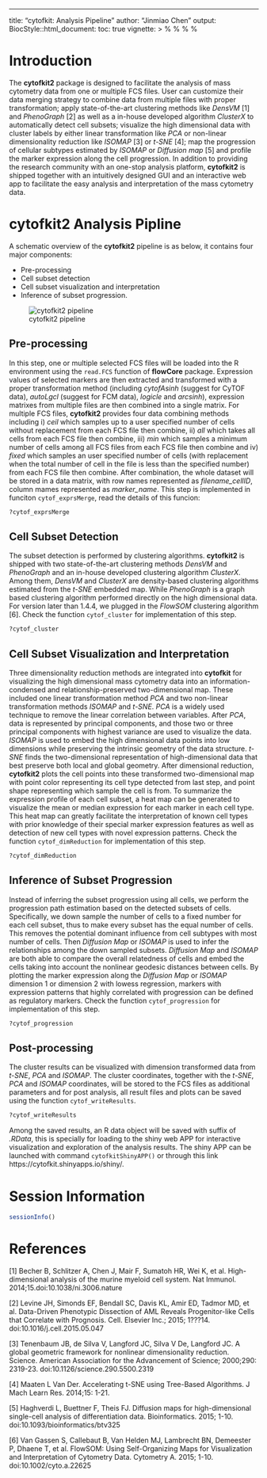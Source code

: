 ---
title: "cytofkit: Analysis Pipeline"
author: "Jinmiao Chen"
output: BiocStyle::html_document: toc: true
vignette: >
    %\VignetteIndexEntry{cytofkit2}
    %\VignetteEngine{knitr::rmarkdown}
    %\VignetteEncoding{UTF-8}
    %\VignetteIndexEntry{Analysis Pipeline}

# Introduction

The **cytofkit2** package is designed to facilitate the analysis of mass cytometry data from one or multiple FCS files. User can customize their data merging strategy to combine data from multiple files with proper transformation; apply state-of-the-art clustering methods like *DensVM* [1] and *PhenoGraph* [2] as well as a in-house developed algorithm *ClusterX* to automatically detect cell subsets; visualize the high dimensional data with cluster labels by either linear transformation like *PCA* or non-linear dimensionality reduction like *ISOMAP* [3] or *t-SNE* [4]; map the progression of cellular subtypes estimated by *ISOMAP* or *Diffusion map* [5] and profile the marker expression along the cell progression. In addition to providing the research community with an one-stop analysis platform, **cytofkit2** is shipped together with an intuitively designed GUI and an interactive web app to facilitate the easy analysis and interpretation of the mass cytometry data. 

           
# **cytofkit2** Analysis Pipline

A schematic overview of the **cytofkit2** pipeline is as below, it contains four major components: 

- Pre-processing
- Cell subset detection
- Cell subset visualization and interpretation
- Inference of subset progression. 

![cytofkit2 pipeline](cytofkit_pipeline.png)
               

## Pre-processing

In this step, one or multiple selected FCS files will be loaded into the R environment using the 
`read.FCS` function of **flowCore** package. Expression values of selected markers are then extracted and transformed with a proper transformation method (including *cytofAsinh* (suggest for CyTOF data), *autoLgcl* (suggest for FCM data), *logicle* and *arcsinh*), expression matrixes from multiple files are then combined into a single matrix. For multiple FCS files, **cytofkit2** provides four data combining methods including i) *ceil* which samples up to a user specified number of cells without replacement from each FCS file then combine, ii) *all* which takes all cells from each FCS file then combine, iii) *min* which samples a minimum number of cells among all FCS files from each FCS file then combine and iv) *fixed* which samples an user specified number of cells (with replacement when the total number of cell in the file is less than the specified number) from each FCS file then combine. After combination, the whole dataset will be stored in a data matrix, with row names represented as *filename_cellID*, column mames represented as *marker_name<marker_desc>*. This step is implemented in funciton `cytof_exprsMerge`, read the details of this funcion:

```r
?cytof_exprsMerge
```


## Cell Subset Detection

The subset detection is performed by clustering algorithms. **cytofkit2** is shipped with two state-of-the-art clustering methods *DensVM* and *PhenoGraph* and an in-house developed clustering algorithm *ClusterX*. Among them, *DensVM* and *ClusterX* are density-based clustering algorithms estimated from the *t-SNE* embedded map. While *PhenoGraph* is a graph based clustering algorithm performed directly on the high dimensional data. For version later than 1.4.4, we plugged in the *FlowSOM* clustering algorithm [6]. Check the function `cytof_cluster` for implementation of this step.

```r
?cytof_cluster
```

  
## Cell Subset Visualization and Interpretation 

Three dimensionality reduction methods are integrated into **cytofkit** for visualizing the high dimensional mass cytometry data into an information-condensed and relationship-preserved two-dimensional map. These included one linear transformation method *PCA* and two non-linear transformation methods *ISOMAP* and *t-SNE*. *PCA* is a widely used technique to remove the linear correlation between variables. After *PCA*, data is represented by principal components, and those two or three principal components with highest variance are used to visualize the data. *ISOMAP* is used to embed the high dimensional data points into low dimensions while preserving the intrinsic geometry of the data structure. *t-SNE* finds the two-dimensional representation of high-dimensional data that best preserve both local and global geometry. After dimensional reduction, **cytofkit2** plots the cell points into these transformed two-dimensional map with point color representing its cell type detected from last step, and point shape representing which sample the cell is from. To summarize the expression profile of each cell subset, a heat map can be generated to visualize the mean or median expression for each marker in each cell type. This heat map can greatly facilitate the interpretation of known cell types with prior knowledge of their special marker expression features as well as detection of new cell types with novel expression patterns. Check the function `cytof_dimReduction` for implementation of this step.

```r
?cytof_dimReduction
```


## Inference of Subset Progression

Instead of inferring the subset progression using all cells, we perform the progression path estimation based on the detected subsets of cells.  Specifically, we down sample the number of cells to a fixed number for each cell subset, thus to make every subset has the equal number of cells. This removes the potential dominant influence from cell subtypes with most number of cells. Then *Diffusion Map* or *ISOMAP* is used to infer the relationships among the down sampled subsets. *Diffusion Map* and  *ISOMAP* are both
able to compare the overall relatedness of cells and embed the cells taking into account the nonlinear geodesic distances between cells. By plotting the marker expression along the *Diffusion Map* or *ISOMAP* dimension 1 or dimension 2 with lowess regression, markers with expression patterns that highly correlated with progression can be defined as regulatory markers. Check the function `cytof_progression` for implementation of this step.

```r
?cytof_progression
```


## Post-processing

The cluster results can be visualized with dimension transformed data from *t-SNE*, *PCA* and *ISOMAP*. The cluster coordinates, together with the *t-SNE*, *PCA* and *ISOMAP* coordinates, will be stored to the FCS files as additional parameters and for post analysis, all result files and plots can be saved using the function `cytof_writeResults`.

```r
?cytof_writeResults
```

Among the saved results, an R data object will be saved with suffix of *.RData*, this is specially for loading to the shiny web APP for interactive visualization and exploration of the analysis results. The shiny APP can be launched with command `cytofkitShinyAPP()` or through this link https://cytofkit.shinyapps.io/shiny/.

# Session Information

```r
sessionInfo()
```

# References

[1] Becher B, Schlitzer A, Chen J, Mair F, Sumatoh HR, Wei K, et al. High-dimensional analysis of the murine myeloid cell system. Nat Immunol. 2014;15.doi:10.1038/ni.3006.nature

[2] Levine JH, Simonds EF, Bendall SC, Davis KL, Amir ED, Tadmor MD, et al. Data-Driven Phenotypic Dissection of AML Reveals Progenitor-like Cells that Correlate with Prognosis. Cell. Elsevier Inc.; 2015; 1???14. doi:10.1016/j.cell.2015.05.047

[3] Tenenbaum JB, de Silva V, Langford JC, Silva V De, Langford JC. A global geometric framework for nonlinear dimensionality reduction. Science. American Association for the Advancement of Science; 2000;290: 2319-23. doi:10.1126/science.290.5500.2319

[4] Maaten L Van Der. Accelerating t-SNE using Tree-Based Algorithms. J Mach Learn Res. 2014;15: 1-21.

[5] Haghverdi L, Buettner F, Theis FJ. Diffusion maps for high-dimensional single-cell analysis of differentiation data. Bioinformatics. 2015; 1-10. doi:10.1093/bioinformatics/btv325

[6] Van Gassen S, Callebaut B, Van Helden MJ, Lambrecht BN, Demeester P, Dhaene T, et al. FlowSOM: Using Self-Organizing Maps for Visualization and Interpretation of Cytometry Data. Cytometry A. 2015; 1-10. doi:10.1002/cyto.a.22625
